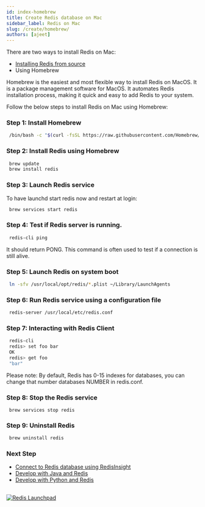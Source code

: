 ```yaml
---
id: index-homebrew
title: Create Redis database on Mac 
sidebar_label: Redis on Mac
slug: /create/homebrew/
authors: [ajeet]
---
```


There are two ways to install Redis on Mac:

- [Installing Redis from source](/create/from-source/)
- Using Homebrew

Homebrew is the easiest and most flexible way to install Redis on MacOS. It is a package management software for MacOS.
It automates Redis installation process, making it quick and easy to add Redis to your system. 

Follow the below steps to install Redis on Mac using Homebrew:


### Step 1: Install Homebrew


 ```bash
  /bin/bash -c "$(curl -fsSL https://raw.githubusercontent.com/Homebrew/install/HEAD/install.sh)"
 ```

### Step 2: Install Redis using Homebrew

 
 ```bash
  brew update
  brew install redis
 ```


### Step 3: Launch Redis service


To have launchd start redis now and restart at login:

 ```bash
  brew services start redis
 ```


### Step 4: Test if Redis server is running.

 ```bash
  redis-cli ping
 ```

It should return PONG. This command is often used to test if a connection is still alive.

### Step 5: Launch Redis on system boot


 ```bash
  ln -sfv /usr/local/opt/redis/*.plist ~/Library/LaunchAgents
 ```




### Step 6: Run Redis service using a configuration file 

 ```bash
  redis-server /usr/local/etc/redis.conf
 ```

### Step 7: Interacting with Redis Client

 ```bash
  redis-cli
  redis> set foo bar
  OK
  redis> get foo
  "bar"
 ``` 

Please note: By default, Redis has 0-15 indexes for databases, you can change that number databases NUMBER in redis.conf.



### Step 8: Stop the Redis service

 ```
  brew services stop redis
 ```

### Step 9: Uninstall Redis 

 ```bash
  brew uninstall redis
 ```


### Next Step

- [Connect to Redis database using RedisInsight](/explore/redisinsight)
- [Develop with Java and Redis](/develop/java)
- [Develop with Python and Redis](/develop/python)

##

<div>
<a href="https://launchpad.redis.com" target="_blank" rel="noopener" className="link"> <img src="/img/launchpad.png"  className="thumb" loading="lazy" alt="Redis Launchpad" /></a>
</div>
